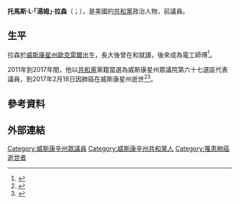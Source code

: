 {{多個問題|
{{Expand|time=2017-02-19T16:44:56+00:00}}
{{请求翻译|time=2017-02-19T16:44:56+00:00}}
}} 
{{Infobox Officeholder
|name	          = 湯姆·拉森
|image            = 
|native_name      = Tom Larson
|native_name_lang = en
|caption        = 
|state_house    = 威斯康星州
|district       = 第六十七
|term_start     = 2011年1月3日
|term_end       = 2017年1月3日
|predecessor    = {{le|傑弗里·伍德|Jeffrey Wood}}
|successor      = {{le|羅布·薩默菲爾德|Rob Summerfield}}
|birth_name     = 克林特·羅納德·羅伯茨<br>Clint Ronald Roberts
|birth_date     = {{birth date|1948|2|11|df=y}}
|birth_place    = [[美国|美国]][[威斯康星州|威斯康星州]][[歐克雷爾|歐克雷爾]]
|death_date     = {{death date and age|2017|2|18|1948|2|11}}
|death_place    = 美国威斯康星州{{le|布盧默 (威斯康星州)|Bloomer, Wisconsin|布盧默}}
|residence       =美国威斯康星州{{le|科爾法克斯 (威斯康星州)|Colfax, Wisconsin|科爾法克斯}}
|party          = [[共和黨_(美國)|共和黨]]
|spouse         = 
|children       = 
|alma_mater     = {{le|奇珀瓦峽谷技術學院|Chippewa Valley Technical College}}
|occupation     = 政治家、電工師傅
|signature      = 
|website        = 
}}

'''托馬斯·L·「湯姆」·拉森'''（{{lang-en|Thomas L "Tom" Larson}}；{{bd|1948年|2月11日|2017年|2月18日|catIdx=Larson}}），是美國的[[共和黨_(美國)|共和黨]]政治人物，前{{le|威斯康星州眾議院|Wisconsin State Assembly}}議員。

==生平==
拉森於[[威斯康星州|威斯康星州]][[歐克雷爾|歐克雷爾]]出生，長大後曾在{{le|科爾法克斯高中 (威斯康星州)|Colfax High School (Wisconsin)|科爾法克斯高中}}和{{le|奇珀瓦峽谷技術學院|Chippewa Valley Technical College}}就讀，後來成為電工師傅<ref>{{Cite web |url=https://docs.legis.wisconsin.gov/2013/legislators/assembly/951 |title=Wisconsin State Legislature |accessdate=2017-02-19 |archive-date=2017-02-19 |archive-url=https://web.archive.org/web/20170219171453/https://docs.legis.wisconsin.gov/2013/legislators/assembly/951 |dead-url=no }}</ref>。

2011年到2017年間，他以[[共和黨_(美國)|共和黨]]黨籍當選為威斯康星州眾議院第六十七選區代表議員，到2017年2月18日因肺癌在威斯康星州{{le|布盧默 (威斯康星州)|Bloomer, Wisconsin|布盧默}}逝世<ref>{{Cite web |url=http://www.weau.com/home/headlines/102887759.html |title=Tom Larson wins Republican Primary in 67th Assembly District |accessdate=2017-02-19 |archive-date=2017-02-19 |archive-url=https://web.archive.org/web/20170219184831/http://www.weau.com/home/headlines/102887759.html |dead-url=no }}</ref><ref>{{Cite web |url=http://www.wqow.com/story/34538499/2017/02/28/former-wi-rep-to,-Larson-dies-at-age-69 |title=Former WI Rep.Thomas Larson dies at 69 |access-date=2017-02-19 |archive-url=https://web.archive.org/web/20170219184538/http://www.wqow.com/story/34538499/2017/02/28/former-wi-rep-to,-Larson-dies-at-age-69 |archive-date=2017-02-19 |dead-url=yes }}</ref>。

==參考資料==
{{reflist}}

==外部連結==
{{CongBio|R000308}}

{{s-start}}
{{s-par|us-wi-hs}}
{{s-bef|before={{le|傑弗里·伍德|Jeffrey Wood}}}}
{{s-ttl|title=威斯康星州眾議院第六十七選區<br>{{le|威斯康星州眾議院|Wisconsin State Assembly|眾議院議員}}|years=2011年－2017年}}
{{s-aft|after={{le|羅布·薩默菲爾德|Rob Summerfield}}}}
{{s-end}}

{{authority control}}
{{DEFAULTSORT:Larson, Tom}}
[[Category:威斯康辛州眾議員|Category:威斯康辛州眾議員]]
[[Category:威斯康辛州共和黨人|Category:威斯康辛州共和黨人]]
[[Category:罹患肺癌逝世者|Category:罹患肺癌逝世者]]